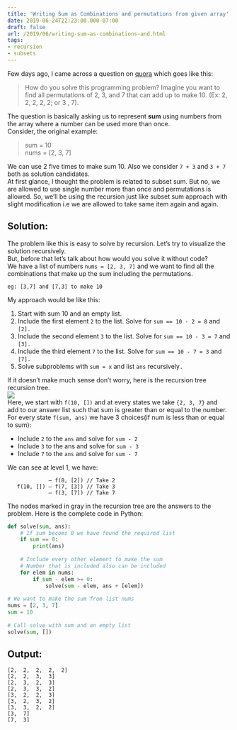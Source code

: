 ```yaml
---
title: 'Writing Sum as Combinations and permutations from given array'
date: 2019-06-24T22:23:00.000-07:00
draft: false
url: /2019/06/writing-sum-as-combinations-and.html
tags:
- recursion
- subsets
---
```


Few days ago, I came across a question on [quora](https://www.quora.com/How-do-you-solve-this-programming-problem-Imagine-you-want-to-find-all-permutations-of-2-3-and-7-that-can-add-up-to-make-10-Ex-2-2-2-2-2-or-3-7) which goes like this:

> How do you solve this programming problem? Imagine you want to find all permutations of 2, 3, and 7 that can add up to make 10. (Ex: 2, 2, 2, 2, 2; or 3 , 7).

The question is basically asking us to represent **sum** using numbers from the array where a number can be used more than once.  
Consider, the original example:

> sum = 10  
> nums = \[2, 3, 7\]

We can use 2 five times to make sum 10. Also we consider `7 + 3` and `3 + 7` both as solution candidates.  
At first glance, I thought the problem is related to subset sum. But no, we are allowed to use single number more than once and permutations is allowed. So, we’ll be using the recursion just like subset sum approach with slight modification i.e we are allowed to take same item again and again.

[](https://www.blogger.com/null)Solution:
-----------------------------------------

The problem like this is easy to solve by recursion. Let’s try to visualize the solution recursively.  
But, before that let’s talk about how would you solve it without code?  
We have a list of numbers `nums = [2, 3, 7]` and we want to find all the combinations that make up the sum including the permutations.
```
eg: [3,7] and [7,3] to make 10 
```
My approach would be like this:

1.  Start with sum 10 and an empty list.
2.  Include the first element `2` to the list. Solve for `sum == 10 - 2 = 8` and `[2].`
3.  Include the second element `3` to the list. Solve for `sum == 10 - 3 = 7` and `[3].`
4.  Include the third element `7` to the list. Solve for `sum == 10 - 7 = 3` and `[7].`
5.  Solve subproblems with `sum = x` and list `ans` recursively`.`

If it doesn’t make much sense don’t worry, here is the recursion tree recursion tree.  
[![](https://blogger.googleusercontent.com/img/b/R29vZ2xl/AVvXsEjimOky8ZWqjc1yxBUlpIXEfTMTHeYdSBbJO9iNwc2m689m0qyLFiB7k71iFcip2NaYhLL_dVPpeVs_C_WNSAgjM0StiBQFjDKFU7rJrboyt1fJY7Ov8x1AaJsZyxz7svJBR7DgS3HYi18/s1600/writing+sum+as+permutation+and+comb.png)](https://blogger.googleusercontent.com/img/b/R29vZ2xl/AVvXsEjimOky8ZWqjc1yxBUlpIXEfTMTHeYdSBbJO9iNwc2m689m0qyLFiB7k71iFcip2NaYhLL_dVPpeVs_C_WNSAgjM0StiBQFjDKFU7rJrboyt1fJY7Ov8x1AaJsZyxz7svJBR7DgS3HYi18/s1600/writing+sum+as+permutation+and+comb.png)  
Here, we start with `f(10, [])` and at every states we take `{2, 3, 7}` and add to our answer list such that sum is greater than or equal to the number.  
For every state `f(sum, ans)` we have 3 choices(if num is less than or equal to sum):

*   Include `2` to the `ans` and solve for `sum - 2`
*   Include `3` to the ans and solve for `sum - 3`
*   Include `7` to the `ans` and solve for `sum - 7`

We can see at level 1, we have:
```
             — f(8, [2]) // Take 2
   f(10, []) — f(7, [3]) // Take 3
             — f(3, [7]) // Take 7

```
The nodes marked in gray in the recursion tree are the answers to the problem.
Here is the complete code in Python:
```py
def solve(sum, ans):
    # If sum becoms 0 we have found the required list
    if sum == 0:
        print(ans)
    
    # Include every other element to make the sum
    # Number that is included also can be included
    for elem in nums:
        if sum - elem >= 0:
            solve(sum - elem, ans + [elem])
 
# We want to make the sum from list nums
nums = [2, 3, 7]
sum = 10
 
# Call solve with sum and an empty list 
solve(sum, []) 
```

[](https://www.blogger.com/null)Output:
---------------------------------------

```
[2,  2,  2,  2,  2]
[2,  2,  3,  3]
[2,  3,  2,  3]
[2,  3,  3,  2]
[3,  2,  2,  3]
[3,  2,  3,  2]
[3,  3,  2,  2]
[3,  7]
[7,  3] 
```